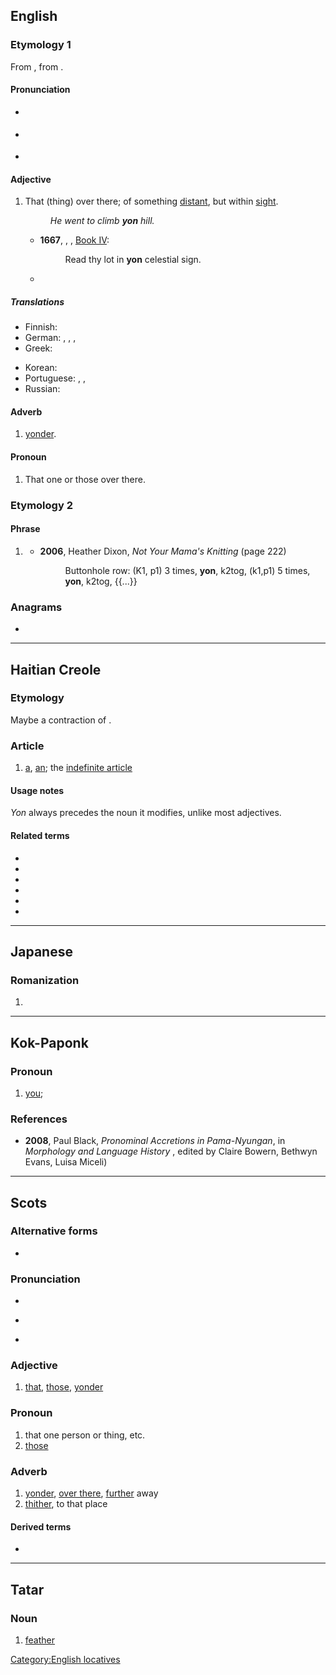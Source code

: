 {{also|Yon|yön|þon|-yon}}
==English==

===Etymology 1===
From {{etyl|ang|en}} {{m|ang|sc=Latinx|ġeon}}, from {{etyl|gem-pro|en}} {{m|gem-pro|*jainaz}}.

====Pronunciation====
* {{a|RP}} {{IPA|en|/jɒn/}}
* {{a|GA}} {{IPA|en|/jɑn/}}
* {{rhymes|en|ɒn}}

====Adjective====
{{en-adj|-}}

# {{lb|en|dated|or|dialectal}} That (thing) over there; of something [[distant]], but within [[sight]].
#: ''He went to climb '''yon''' hill.''
#* '''1667''', {{w|John Milton}}, ''{{w|Paradise Lost}}'', [https://www.dartmouth.edu/~milton/reading_room/pl/book_4/text.shtml Book IV]:
#*: Read thy lot in '''yon''' celestial sign.
#* {{quote-journal|en|year=2012|month=Spring|title=Federer versus Murray|author=Gerda Stevenson|journal=Salmagundi|passage=His head... his head... his face... it wisnae there. Nae black curly hair, nae eyes - I've never seen eyes sae blue as Joe's. Irises blue as '''yon''' sky. Blown tae smithereens... his gorgeous, bonny head, no there.}}

=====Translations=====
{{trans-top|that thing, distant, but within sight}}
* Finnish: {{t+|fi|tuo}}
* German: {{t+|de|jener|m}}, {{t+|de|jene|f}}, {{t+|de|jenes|n}}, {{t+|de|jene|p}}
* Greek: {{t+|el|εκείνος|m|sc=Grek}}
{{trans-mid}}
* Korean: {{t+|ko|저것}}
* Portuguese: {{t+|pt|aquilo|n}}, {{t+|pt|aquela|f}}, {{t+|pt|aquele|m}}
* Russian: {{t|ru|вон тот}}
{{trans-bottom}}

====Adverb====
{{en-adv|-}}

# {{lb|en|dated|or|dialectal}} [[yonder]].

====Pronoun====
{{en-pron}}

# {{lb|en|dated|or|dialectal}} That one or those over there.

===Etymology 2===

====Phrase====
{{en-phrase}}

# {{lb|en|knitting}} {{acronym of|en|[[yarn]] over [[needle]]}}
#* '''2006''', Heather Dixon, ''Not Your Mama's Knitting'' (page 222)
#*: Buttonhole row: (K1, p1) 3 times, '''yon''', k2tog, (k1,p1) 5 times, '''yon''', k2tog, {{...}}

===Anagrams===
* {{anagrams|en|a=noy|noy}}

[[Category:English locatives]]

----

==Haitian Creole==

===Etymology===
Maybe a contraction of {{der|ht|fr|il y a}} {{m|fr|un}}.

===Article===
{{head|ht|article}}

# [[a]], [[an]]; the [[indefinite article]]

====Usage notes====
''Yon'' always precedes the noun it modifies, unlike most adjectives.

====Related terms====
* {{l|ht|a}}
* {{l|ht|an}}
* {{l|ht|la}}
* {{l|ht|lan}}
* {{l|ht|nan}}
* {{l|ht|yo}}

----

==Japanese==

===Romanization===
{{ja-romaji}}

# {{ja-romanization of|よん}}

----

==Kok-Paponk==

===Pronoun===
{{head|okg|pronoun}}

# [[you]]; {{non-gloss definition|second-person singular pronoun}}

===References===
* '''2008''', Paul Black, ''Pronominal Accretions in Pama-Nyungan'', in ''Morphology and Language History'' {{ISBN|9027290962}}, edited by Claire Bowern, ‎Bethwyn Evans, ‎Luisa Miceli)

----

==Scots==

===Alternative forms===
* {{l|sco|thon}}

===Pronunciation===
* {{IPA|sco|[jon]}}
* {{qualifier|North Northern Scots|Orcadian}} {{IPA|sco|[jɪn]}}
* {{qualifier|Shetlandic}} {{IPA|sco|[jʌn]}}

===Adjective===
{{sco-adj|-}}

# [[that]], [[those]], [[yonder]] {{qualifier|indicating a person or thing at some distance in time or space usually more remote than {{m|sco|that}}}}

===Pronoun===
{{sco-pron}}

# that one person or thing, etc.
# [[those]]

===Adverb===
{{sco-adv|-}}

# [[yonder]], [[over there]], [[further]] away
# [[thither]], to that place

====Derived terms====
* {{l|sco|yonwey|gloss=yonder way}}

----

==Tatar==

===Noun===
{{head|tt|noun}}

# [[feather]]